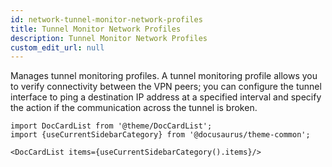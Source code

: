 ```yaml
---
id: network-tunnel-monitor-network-profiles
title: Tunnel Monitor Network Profiles
description: Tunnel Monitor Network Profiles
custom_edit_url: null
---
```




Manages tunnel monitoring profiles. A tunnel monitoring profile allows you to verify connectivity
between the VPN peers; you can configure the tunnel interface to ping a destination IP address
at a specified interval and specify the action if the communication across the tunnel is broken.




```mdx-code-block
import DocCardList from '@theme/DocCardList';
import {useCurrentSidebarCategory} from '@docusaurus/theme-common';

<DocCardList items={useCurrentSidebarCategory().items}/>
```
      